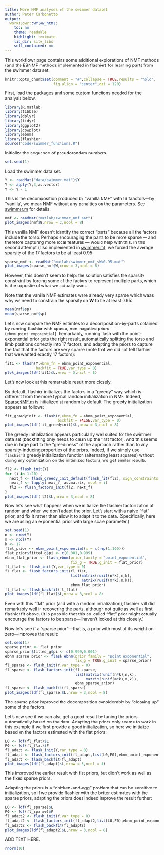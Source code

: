 ```yaml
---
title: More NMF analyses of the swimmer dataset
author: Peter Carbonetto
output:
  workflowr::wflow_html:
    toc: no
    theme: readable
    highlight: textmate
    lib_dir: site_libs
    self_contained: no
---
```


This workflowr page contains some additional explorations of NMF
methods (and the EBNMF methods implemented in flashier) for learning
parts from the swimmer data set.

```r
knitr::opts_chunk$set(comment = "#",collapse = TRUE,results = "hold",
                      fig.align = "center",dpi = 120)
```

First, load the packages and some custom functions needed for the
analysis below.

```r
library(R.matlab)
library(tibble)
library(dplyr)
library(tidyr)
library(ggplot2)
library(cowplot)
library(ebnm)
library(flashier)
source("code/swimmer_functions.R")
```

Initialize the sequence of pseudorandom numbers.

```r
set.seed(1)
```

Load the swimmer data set.

```r
Y <- readMat("data/swimmer.mat")$Y
Y <- apply(Y,3,as.vector)
Y <- Y - 1
```

This is the decomposition produced by "vanilla NMF" with 16
faactors—by "vanilla", we mean NMF without any penalties on the
parameters. See [swimmer.m][swimmer_matlab] for details.

```r
nmf <- readMat("matlab/swimmer_nmf.mat")
plot_images(nmf$W,nrow = 2,ncol = 8)
```

This vanilla NMF doesn't identify the correct "parts" because all the
factors include the torso. Perhaps encouraging the parts to be more
sparse --- and therefore capturing more local features --- would help
with this. In this second attempt (also implemented in
[swimmer.m][swimmer_matlab]), we forced the average sparsity of the 17
factors to be at least 0.95:

```r
sparse_nmf <- readMat("matlab/swimmer_nmf_sW=0.95.mat")
plot_images(sparse_nmf$W,nrow = 3,ncol = 8)
```

However, this doesn't seem to help: the solution satisfies the
sparsity constraint by forcing some of the factors to represent
multiple parts, which is the opposite of what we actually want.

Note that the vanilla NMF estimates were already very sparse which
waas why we need to constrain the sparsity on $\mathbf{W}$ to be at
least 0.95:

```r
mean(nmf$sp)
mean(sparse_nmf$sp)
```

Let's now compare the NMF estimtes to a decomposition-by-parts
obtained by running flashier with sparse, non-negative priors
(`ebnm_point_exponential`). Remarkably, running flash with the
point-exponential prior gets the right result, automatically splitting
the torso and limb positions correctly into 17 factors, and adapting
the priors to capture the fact that the factors are very sparse (note
that we did not tell flashier that we wanted exactly 17 factors):

```r
fit1 <- flash(Y,ebnm_fn = ebnm_point_exponential,
              backfit = TRUE,var_type = 0)
plot_images(ldf(fit1)$L,nrow = 3,ncol = 8)
```

Let's now look at this remarkable result more closely.

By default, flashier initializes the factors in a "greedy" way, which
is different from the more typical random initialization in NMF.
Indeed,
[SparseNMF.m](https://github.com/willwerscheid/ebnmf-paper/blob/master/matlab/sparseNMF.m)
is initialized at random by default. The greedy initialization appears
as follows:

```r
fit_greedyinit <- flash(Y,ebnm_fn = ebnm_point_exponential,
                        backfit = FALSE,var_type = 0)
plot_images(ldf(fit_greedyinit)$L,nrow = 3,ncol = 8)
```

The greedy initialization appears particularly well suited for the
swimmer data set (backfitting only needs to clean up the first
factor). And this seems due in large part to the "greediness" of the
approach rather than to any sparsity-inducing properties of the
priors. Indeed, if we simply use `flashier`'s greedy initialization
function (alternating least squares) without doing any optimization on
the initialized factors, we get similar results:

```r
fl2 <- flash_init(Y)
for (i in 1:20) {
  next_f <- flash_greedy_init_default(flash_fit(fl2), sign_constraints = c(1, 1), seed = i)
  next_f <- lapply(next_f, as.matrix, ncol = 1)
  fl2 <- flash_factors_init(fl2, next_f)
}
plot_images(ldf(fl2)$L,nrow = 3,ncol = 8)
```

Now let's see what happens when we initialize the flashier
factorization at random and when we don't adapt the prior. Let's start
with a naive "flat" prior, and fix it rather than allow it to adapt it
to the data. (Specifically, here we are using an exponential prior
with large scale parameter.)

```r
set.seed(1)
n <- nrow(Y)
m <- ncol(Y)
k <- 17
flat_prior <- ebnm_point_exponential(x = c(rep(1,100)))
flat_prior$fitted_g$pi <- c(0.001,0.999)
ebnm_flat_prior <- flash_ebnm(prior_family = "point_exponential",
                              fix_g = TRUE,g_init = flat_prior)
fl_flat <- flash_init(Y,var_type = 0)
fl_flat <- flash_factors_init(fl_flat,
                              list(matrix(runif(n*k),n,k),
                                   matrix(runif(m*k),m,k)),
                              ebnm_flat_prior)
fl_flat <- flash_backfit(fl_flat)
plot_images(ldf(fl_flat)$L,nrow = 3,ncol = 8)
```

Even with this "flat" prior (and with a random initialization),
flashier still did remarkably well in recovering the parts, although
not quite as well as first flashier fit above. (It is possible that
this so-called "flat" prior might actually encourage the factors to be
sparse—I haven't looked at this closely.)

Now let's see if a "sparse prior"—that is, a prior with most of its
weight on zero—improves the result:

```r
set.seed(1)
sparse_prior <- flat_prior
sparse_prior$fitted_g$pi <- c(0.999,0.001)
ebnm_sparse_prior <- flash_ebnm(prior_family = "point_exponential",
                                fix_g = TRUE,g_init = sparse_prior)
fl_sparse <- flash_init(Y,var_type = 0)
fl_sparse <- flash_factors_init(fl_sparse,
                                list(matrix(runif(n*k),n,k),
                                     matrix(runif(m*k),m,k)),
                                ebnm_sparse_prior)
fl_sparse <- flash_backfit(fl_sparse)
plot_images(ldf(fl_sparse)$L,nrow = 3,ncol = 8)
```

The sparse prior improved the decomposition considerably by "cleaning
up" some of the factors.

Let's now see if we can also get a good result by tuning the priors
automatically based on the data. Adapting the priors only seems to
work in this example if we first provide a good initialization, so
here we initialize based on the factors estimated with the flat
priors:

```r
L0 <- ldf(fl_flat)$L
F0 <- ldf(fl_flat)$F
fl_adapt <- flash_init(Y,var_type = 0)
fl_adapt <- flash_factors_init(fl_adapt,list(L0,F0),ebnm_point_exponential)
fl_adapt <- flash_backfit(fl_adapt)
plot_images(ldf(fl_adapt)$L,nrow = 3,ncol = 8)
```

This improved the earlier result with flat priors, but didn't work
as well as the fixed sparse priors.

Adapting the priors is a "chicken-and-egg" problem that can be
sensitive to initialization, so if we provide flashier with the better
estimates with the sparse priors, adapting the priors does indeed
improve the result further:

```r
L0 <- ldf(fl_sparse)$L
F0 <- ldf(fl_sparse)$F
fl_adapt2 <- flash_init(Y,var_type = 0)
fl_adapt2 <- flash_factors_init(fl_adapt2,list(L0,F0),ebnm_point_exponential)
fl_adapt2 <- flash_backfit(fl_adapt2)
plot_images(ldf(fl_adapt2)$L,nrow = 3,ncol = 8)
```

ADD TEXT HERE.

```r
rnorm(10)
```

[swimmer_matlab]: https://github.com/willwerscheid/ebnmf-paper/blob/master/matlab/swimmer.m
[sparsenmf]: https://github.com/willwerscheid/ebnmf-paper/blob/master/matlab/sparseNMF.m
